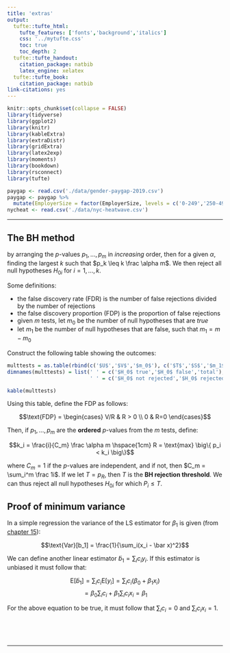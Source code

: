 ```yaml
---
title: 'extras'
output:
  tufte::tufte_html:
    tufte_features: ['fonts','background','italics']
    css: '../mytufte.css'
    toc: true
    toc_depth: 2
  tufte::tufte_handout:
    citation_package: natbib
    latex_engine: xelatex
  tufte::tufte_book:
    citation_package: natbib
link-citations: yes
---
```


```r
knitr::opts_chunk$set(collapse = FALSE)
library(tidyverse)
library(ggplot2)
library(knitr)
library(kableExtra)
library(extraDistr)
library(gridExtra)
library(latex2exp)
library(moments)
library(bookdown)
library(rsconnect)
library(tufte)
```

```r
paygap <- read.csv('./data/gender-paygap-2019.csv')
paygap <- paygap %>%
  mutate(EmployerSize = factor(EmployerSize, levels = c('0-249','250-499','500-999','1000-4999','5000-19999','20000+')))
nycheat <- read.csv('./data/nyc-heatwave.csv')
```

\newcommand{\E}{\text{E}}
\newcommand{\Var}{\text{Var}}
\newcommand{\SD}{\text{SD}}
\newcommand{\SE}{\text{SE}}
\newcommand{\Cov}{\text{Cov}}
\newcommand{\Cor}{\text{Cor}}
\renewcommand{\P}{\text{P}}
\newcommand{\pd}[2]{\frac{\partial #1}{\partial #2}}
\newcommand{\sumin}{\sum_i^n}
\newcommand{\Bias}{\text{Bias}}

---




## The BH method 



by arranging the $p$-values $p_1, ..., p_m$ in *increasing* order, then for a given $\alpha$, finding the largest $k$ such that $p_k \leq k \frac \alpha m$. We then reject all null hypotheses $H_{0i}$ for $i = 1,...,k$.  

Some definitions:

- the false discovery rate (FDR) is the number of false rejections divided by the number of rejections 
- the false discovery proportion (FDP) is the proportion of false rejections
- given $m$ tests, let $m_0$ be the number of null hypotheses that are *true*
- let $m_1$ be the number of null hypotheses that are false, such that $m_1 = m - m_0$

Construct the following table showing the outcomes:

```r
multtests = as.table(rbind(c('$U$','$V$','$m_0$'), c('$T$','$S$','$m_1$'), c('$m-R$','$R$','$m$')))
dimnames(multtests) = list(' ' = c('$H_0$ true','$H_0$ false','total'), 
                           ' ' = c('$H_0$ not rejected','$H_0$ rejected','total'))

kable(multtests)
```

Using this table, define the FDP as follows:

$$\text{FDP} = \begin{cases} V/R & R > 0 \\ 0 & R=0 \end{cases}$$

Then, if $p_1, ..., p_m$ are the **ordered** $p$-values from the $m$ tests, define:

$$k_i = \frac{i}{C_m} \frac \alpha m \hspace{1cm} R = \text{max} \big\{ p_i < k_i \big\}$$

where $C_m = 1$ if the $p$-values are independent, and if not, then $C_m = \sum_i^m \frac 1i$. If we let $T = p_R$, then $T$ is the **BH rejection threshold**. We can thus reject all null hypotheses $H_{0i}$ for which $P_i \leq T$.   




## Proof of minimum variance

In a simple regression the variance of the LS estimator for $\beta_1$ is given (from <a href="https://stats103.org/notes/c15-regression-theory.html#variance-of-the-ls-estimator">chapter 15</a>):

$$\Var[b_1] = \frac{1}{\sum_i(x_i - \bar x)^2}$$

We can define another linear estimator $\tilde b_1 = \sum_i c_i y_i$. If this estimator is unbiased it must follow that:

$$\E [\tilde b_1] = \sum_i c_i \E[y_i] = \sum_i c_i (\beta_0 + \beta_1 x_i)$$
$$= \beta_0 \sum_i c_i + \beta_1 \sum_i c_i x_i = \beta_1$$

For the above equation to be true, it must follow that $\sum_i c_i = 0$ and $\sum_i c_i x_i = 1$. 



\ 

\ 

---

\ 




